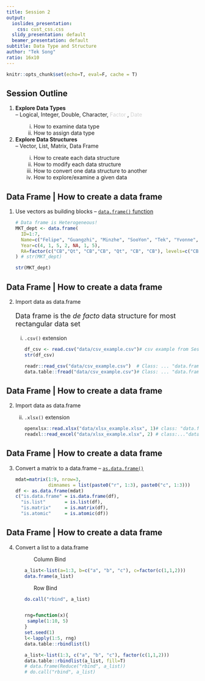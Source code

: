 ```yaml
---
title: Session 2
output:
  ioslides_presentation:
    css: cust_css.css
  slidy_presentation: default
  beamer_presentation: default
subtitle: Data Type and Structure
author: "Tek Song"
ratio: 16x10
---
```

```r
knitr::opts_chunk$set(echo=T, eval=F, cache = T)
```

## Session Outline

<ol type="1">
<li>**Explore Data Types**</li>
-- Logical, Integer, Double, Character, <p style="color:LightGray; display:inline">Factor</p>, <p style="color:LightGray; display:inline">Date</p>
<ol>
<ol type="i">
<li>How to examine data type</li>
<li>How to assign data type</li>
</ol>
</ol>

<li>**Explore Data Structures**</li>
-- Vector, List, Matrix, Data Frame
<ol>
<ol type="i">
<li>How to create each data structure</li>
<li>How to modify each data structure</li>
<li>How to convert one data structure to another</li>
<li>How to explore/examine a given data</li>
</ol>
</ol>
</ol>


## Data Frame | How to create a data frame
<ol>
<li>Use vectors as building blocks -- <a href="https://www.rdocumentation.org/packages/base/versions/3.6.2/topics/data.frame">`data.frame()` function</a></li>
```r
# Data frame is Heterogeneous!
MKT_dept <- data.frame(
  ID=1:7,
  Name=c("Felipe", "Guangzhi", "Minzhe", "SooYon", "Tek", "Yvonne", "Xiang"),
  Year=c(4, 1, 5, 2, NA, 1, 5),
  RA=factor(c("CB","Qt", "CB","CB", "Qt", "CB", "CB"), levels=c("CB", "Qt"))
) # str(MKT_dept)
```

```r
str(MKT_dept)
```
</ol>

## Data Frame | How to create a data frame
<ol start="2">
<li>Import data as data.frame</li>
<p style="font-size:18px">Data frame is the <em>de facto</em> data structure for most rectangular data set</p>
<ol type="i">
<li>`.csv()` extension</li>
```r
df_csv <- read.csv("data/csv_example.csv")# csv example from Session 1
str(df_csv)
```

```r
readr::read_csv("data/csv_example.csv")  # Class: ... "data.frame" 
data.table::fread("data/csv_example.csv")# Class: ... "data.frame"
```
</ol>
</ol>


## Data Frame | How to create a data frame
<ol start="2">
<li>Import data as data.frame</li>
<ol type="i" start="2">
<li>`.xlsx()` extension</li>
```r
openxlsx::read.xlsx("data/xlsx_example.xlsx", 1)# class: "data.frame"
readxl::read_excel("data/xlsx_example.xlsx", 2) # class:..."data.frame"
```
</ol>
</ol>


## Data Frame | How to create a data frame  
<ol start="3">
<li>Convert a matrix to a data.frame -- <a href="https://www.rdocumentation.org/packages/base/versions/3.6.2/topics/data.frame">`as.data.frame()`</a></li>
```r
mdat=matrix(1:9, nrow=3, 
            dimnames = list(paste0("r", 1:3), paste0("c", 1:3)))
df <- as.data.frame(mdat)
c("is.data.frame" = is.data.frame(df),
  "is.list"       = is.list(df),
  "is.matrix"     = is.matrix(df),
  "is.atomic"     = is.atomic(df))
```
</ol>

## Data Frame | How to create a data frame  
<ol start="4">
<li>Convert a list to a data.frame</li>
<ol type="i">
<ol>Column Bind</ol>
```r
a_list<-list(a=1:3, b=c("a", "b", "c"), c=factor(c(1,1,2)))
data.frame(a_list)
```

<ol>Row Bind</ol>
```r
do.call("rbind", a_list)


rng=function(x){
 sample(1:10, 5)
}
set.seed(1)
l<-lapply(1:5, rng)
data.table::rbindlist(l)

a_list<-list(1:3, c("a", "b", "c"), factor(c(1,1,2)))
data.table::rbindlist(a_list, fill=T)
# data.frame(Reduce("rbind", a_list))
# do.call("rbind", a_list)
```
</ol>